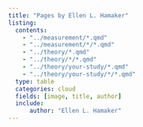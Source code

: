 ```yaml
---
title: "Pages by Ellen L. Hamaker"
listing:
  contents:
    - "../measurement/*.qmd"
    - "../measurement/*/*.qmd"
    - "../theory/*.qmd"
    - "../theory/*/*.qmd"
    - "../theory/your-study/*.qmd"
    - "../theory/your-study/*/*.qmd"
  type: table
  categories: cloud
  fields: [image, title, author]
  include:
      author: "Ellen L. Hamaker"
---
```

